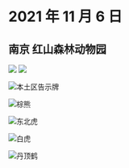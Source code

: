 # 2021 年 11 月 6 日

## 南京 红山森林动物园

<div style={{ display: 'flex', marginBottom: 25 }}>
    <img
        style={{ width: 'calc(50% - 12px)', marginRight: 24 }}
        src="http://r.photo.store.qq.com/psc?/V12to3FW3aSvFz/TmEUgtj9EK6.7V8ajmQrEOlVDgm.DDldMN2B6b0.l81IzBW5SeU4NTw2rbfgvNu7.tmKxAnnJds2*PPlYbIH*FzqZp6OWNgPIYp020DSc1Q!/r"
    />
    <img
        style={{ width: 'calc(50% - 12px)' }}
        src="http://r.photo.store.qq.com/psc?/V12to3FW3aSvFz/TmEUgtj9EK6.7V8ajmQrENF7ba7e2niH11YwToiBcbDhu7bUwTY3V3gAK8B64IGUoPXLGgp2Tnd6As46lLOMpyBzG1k72uGgkMMe69mKWiQ!/r"
    />
</div>

![本土区告示牌](http://r.photo.store.qq.com/psc?/V12to3FW3aSvFz/TmEUgtj9EK6.7V8ajmQrEPhkaRjUJ3SXi*yjqzpEk5iXcoLQoi3NDvTe*nIG8u1a0Db7t6XMh8X*t2i7snjB70XYPPThkd.W9Be7O.4nHfM!/r)

![棕熊](http://r.photo.store.qq.com/psc?/V12to3FW3aSvFz/TmEUgtj9EK6.7V8ajmQrEC*483hGjItoOasfs2tBWmBpi7Ansfol9ZLqHB9KUsyOicucLdVYZLPITv1qfIf1jI1LMvxVTSHE.NYoVBHqe10!/r)

![东北虎](http://r.photo.store.qq.com/psc?/V12to3FW3aSvFz/TmEUgtj9EK6.7V8ajmQrEGljqr7rvRenrrT1Q0W78rl1L7*NAfCl.VSE9Y9fX8Xu8s.qz5Vxy4KHVWcyvmwBJ971w.s*Vlt9p64*aQH8wi0!/r)

![白虎](http://r.photo.store.qq.com/psc?/V12to3FW3aSvFz/TmEUgtj9EK6.7V8ajmQrEJ9Ow2*VHUx2pzuOedaKLDByqi7D3XU1OnCBJrpekLC.Tmmn.CVjwV8H2V8T1K71eTAe*uEgSLSmcQx6bHzXwSs!/r)

![丹顶鹤](http://r.photo.store.qq.com/psc?/V12to3FW3aSvFz/TmEUgtj9EK6.7V8ajmQrEH*HGaRPTGugHVMd54HK*XwyhFpt00JcHyK2SGhqO*vTVyd9wbqTy0PIhEjkcOe5dKQ2wW660.quJHhbI2lmSTU!/r)
